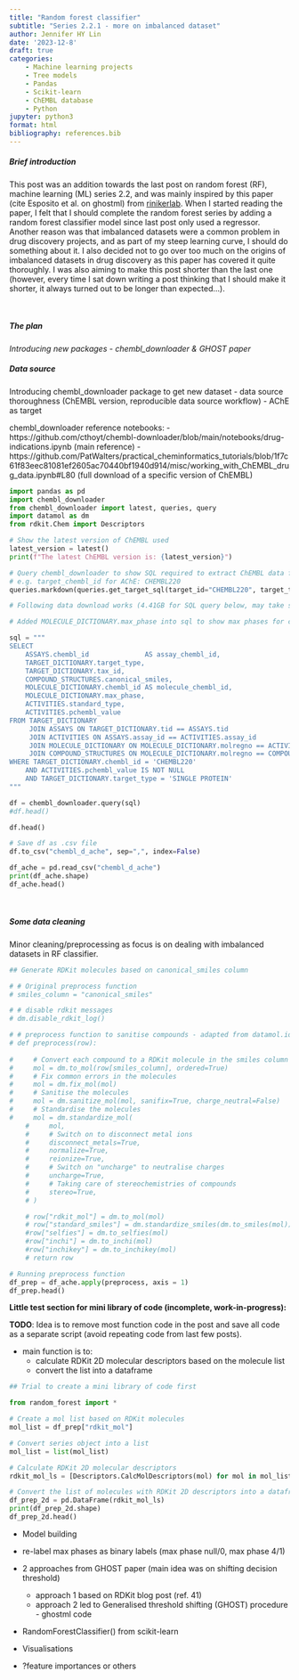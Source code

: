 ```yaml
---
title: "Random forest classifier"
subtitle: "Series 2.2.1 - more on imbalanced dataset"
author: Jennifer HY Lin
date: '2023-12-8'
draft: true
categories: 
    - Machine learning projects
    - Tree models
    - Pandas
    - Scikit-learn
    - ChEMBL database
    - Python
jupyter: python3
format: html
bibliography: references.bib
---
```


##### **Brief introduction**

This post was an addition towards the last post on random forest (RF), machine learning (ML) series 2.2, and was mainly inspired by this paper (cite Esposito et al. on ghostml) from [rinikerlab](https://github.com/rinikerlab). When I started reading the paper, I felt that I should complete the random forest series by adding a random forest classifier model since last post only used a regressor. Another reason was that imbalanced datasets were a common problem in drug discovery projects, and as part of my steep learning curve, I should do something about it. I also decided not to go over too much on the origins of imbalanced datasets in drug discovery as this paper has covered it quite thoroughly. I was also aiming to make this post shorter than the last one (however, every time I sat down writing a post thinking that I should make it shorter, it always turned out to be longer than expected...).

<br>

##### **The plan**

*Introducing new packages - chembl_downloader & GHOST paper*

##### **Data source**

Introducing chembl_downloader package to get new dataset 
    - data source thoroughness (ChEMBL version, reproducible data source workflow)
    - AChE as target

chembl_downloader reference notebooks:
- https://github.com/cthoyt/chembl-downloader/blob/main/notebooks/drug-indications.ipynb (main reference)
- https://github.com/PatWalters/practical_cheminformatics_tutorials/blob/1f7c61f83eec81081ef2605ac70440bf1940d914/misc/working_with_ChEMBL_drug_data.ipynb#L80 (full download of a specific version of ChEMBL)

```python
import pandas as pd
import chembl_downloader
from chembl_downloader import latest, queries, query
import datamol as dm
from rdkit.Chem import Descriptors
```

```python
# Show the latest version of ChEMBL used
latest_version = latest()
print(f"The latest ChEMBL version is: {latest_version}")
```

```python
# Query chembl_downloader to show SQL required to extract ChEMBL data for a specific protein target
# e.g. target_chembl_id for AChE: CHEMBL220
queries.markdown(queries.get_target_sql(target_id="CHEMBL220", target_type="SINGLE PROTEIN"))
```

```python
# Following data download works (4.41GB for SQL query below, may take several min)

# Added MOLECULE_DICTIONARY.max_phase into sql to show max phases for compounds targeting AChE

sql = """
SELECT
    ASSAYS.chembl_id              AS assay_chembl_id,
    TARGET_DICTIONARY.target_type,
    TARGET_DICTIONARY.tax_id,
    COMPOUND_STRUCTURES.canonical_smiles,
    MOLECULE_DICTIONARY.chembl_id AS molecule_chembl_id,
    MOLECULE_DICTIONARY.max_phase,
    ACTIVITIES.standard_type,
    ACTIVITIES.pchembl_value
FROM TARGET_DICTIONARY
     JOIN ASSAYS ON TARGET_DICTIONARY.tid == ASSAYS.tid
     JOIN ACTIVITIES ON ASSAYS.assay_id == ACTIVITIES.assay_id
     JOIN MOLECULE_DICTIONARY ON MOLECULE_DICTIONARY.molregno == ACTIVITIES.molregno
     JOIN COMPOUND_STRUCTURES ON MOLECULE_DICTIONARY.molregno == COMPOUND_STRUCTURES.molregno
WHERE TARGET_DICTIONARY.chembl_id = 'CHEMBL220'
    AND ACTIVITIES.pchembl_value IS NOT NULL
    AND TARGET_DICTIONARY.target_type = 'SINGLE PROTEIN'
"""

df = chembl_downloader.query(sql)
#df.head()
```

```python
df.head()
```

```python
# Save df as .csv file
df.to_csv("chembl_d_ache", sep=",", index=False)
```

```python
df_ache = pd.read_csv("chembl_d_ache")
print(df_ache.shape)
df_ache.head()
```

<br>

##### **Some data cleaning**

Minor cleaning/preprocessing as focus is on dealing with imbalanced datasets in RF classifier.

```python
## Generate RDKit molecules based on canonical_smiles column

# # Original preprocess function
# smiles_column = "canonical_smiles"

# # disable rdkit messages
# dm.disable_rdkit_log()

# # preprocess function to sanitise compounds - adapted from datamol.io
# def preprocess(row):
        
#     # Convert each compound to a RDKit molecule in the smiles column
#     mol = dm.to_mol(row[smiles_column], ordered=True)
#     # Fix common errors in the molecules
#     mol = dm.fix_mol(mol)
#     # Sanitise the molecules 
#     mol = dm.sanitize_mol(mol, sanifix=True, charge_neutral=False)
#     # Standardise the molecules
#     mol = dm.standardize_mol(
    #     mol,
    #     # Switch on to disconnect metal ions
    #     disconnect_metals=True,
    #     normalize=True,
    #     reionize=True,
    #     # Switch on "uncharge" to neutralise charges
    #     uncharge=True,
    #     # Taking care of stereochemistries of compounds
    #     stereo=True,
    # )

    # row["rdkit_mol"] = dm.to_mol(mol)
    # row["standard_smiles"] = dm.standardize_smiles(dm.to_smiles(mol))
    #row["selfies"] = dm.to_selfies(mol)
    #row["inchi"] = dm.to_inchi(mol)
    #row["inchikey"] = dm.to_inchikey(mol)
    # return row
```

```python
# Running preprocess function
df_prep = df_ache.apply(preprocess, axis = 1)
df_prep.head()
```

**Little test section for mini library of code (incomplete, work-in-progress):**

**TODO**: Idea is to remove most function code in the post and save all code as a separate script (avoid repeating code from last few posts).

- main function is to:
    - calculate RDKit 2D molecular descriptors based on the molecule list
    - convert the list into a dataframe


```python
## Trial to create a mini library of code first

from random_forest import * 
```


```python
# Create a mol list based on RDKit molecules
mol_list = df_prep["rdkit_mol"]

# Convert series object into a list
mol_list = list(mol_list)
```

```python
# Calculate RDKit 2D molecular descriptors
rdkit_mol_ls = [Descriptors.CalcMolDescriptors(mol) for mol in mol_list]

# Convert the list of molecules with RDKit 2D descriptors into a dataframe
df_prep_2d = pd.DataFrame(rdkit_mol_ls)
print(df_prep_2d.shape)
df_prep_2d.head()
```






* Model building
- re-label max phases as binary labels (max phase null/0, max phase 4/1)

- 2 approaches from GHOST paper (main idea was on shifting decision threshold)
    - approach 1 based on RDKit blog post (ref. 41)
    - approach 2 led to Generalised threshold shifting (GHOST) procedure - ghostml code

- RandomForestClassifier() from scikit-learn

* Visualisations
- ?feature importances or others